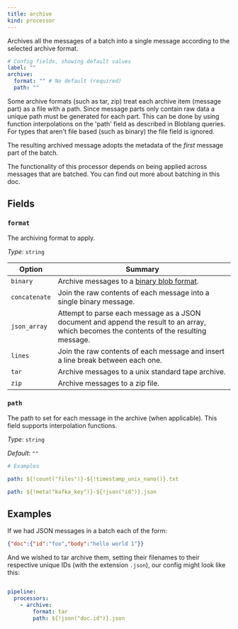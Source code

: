 ```yaml
---
title: archive
kind: processor
---
```


Archives all the messages of a batch into a single message according to the selected archive format.

```yml
# Config fields, showing default values
label: ""
archive:
  format: "" # No default (required)
  path: ""
```

Some archive formats (such as tar, zip) treat each archive item (message part) as a file with a path. Since message parts only contain raw data a unique path must be generated for each part. This can be done by using function interpolations on the 'path' field as described in Bloblang queries. For types that aren't file based (such as binary) the file field is ignored.

The resulting archived message adopts the metadata of the _first_ message part of the batch.

The functionality of this processor depends on being applied across messages that are batched. You can find out more about batching in this doc.

## Fields

### `format`

The archiving format to apply.


*Type*: `string`



| Option | Summary |
| ------ | ------- |
| `binary` | Archive messages to a [binary blob format](https://github.com/redpanda-data/benthos/blob/main/internal/message/message.go#L96). |
| `concatenate` | Join the raw contents of each message into a single binary message. |
| `json_array` | Attempt to parse each message as a JSON document and append the result to an array, which becomes the contents of the resulting message. |
| `lines` | Join the raw contents of each message and insert a line break between each one. |
| `tar` | Archive messages to a unix standard tape archive. |
| `zip` | Archive messages to a zip file. |


### `path`

The path to set for each message in the archive (when applicable).
This field supports interpolation functions.


*Type*: `string`

*Default*: `""`

```yml
# Examples

path: ${!count("files")}-${!timestamp_unix_nano()}.txt

path: ${!meta("kafka_key")}-${!json("id")}.json
```

## Examples

<Tabs>
<TabItem label="Tar Archive">

If we had JSON messages in a batch each of the form:

```json
{"doc":{"id":"foo","body":"hello world 1"}}
```

And we wished to tar archive them, setting their filenames to their respective unique IDs (with the extension `.json`), our config might look like
this:

```yaml

pipeline:
  processors:
    - archive:
        format: tar
        path: ${!json("doc.id")}.json

```

</TabItem>
</Tabs>


